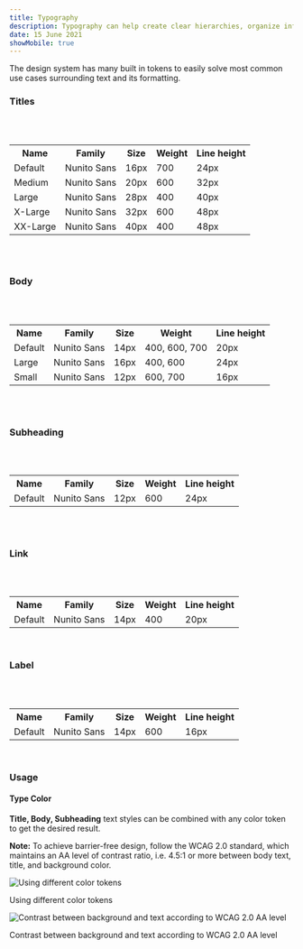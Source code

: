 ```yaml
---
title: Typography
description: Typography can help create clear hierarchies, organize information, and guide users through a product or experience.
date: 15 June 2021
showMobile: true
---
```


The design system has many built in tokens to easily solve most common use cases surrounding text and its formatting.

### Titles
<br/>
<br/>

<table style={{width: "100%"}}>
  <tbody>
    <tr>
      <th style={{width:"20%", textAlign: "left"}}>Name</th>
      <th style={{width:"20%", textAlign: "left"}}>Family</th>
      <th style={{width:"20%", textAlign: "left"}}>Size</th>
      <th style={{width:"20%", textAlign: "left"}}>Weight</th>
      <th style={{width:"20%", textAlign: "left"}}>Line height</th>
    </tr>
    <tr style={{verticalAlign: "top"}}>
      <td>Default</td>
      <td>Nunito Sans</td>
      <td>16px</td>
      <td>700</td>
      <td>24px</td>
    </tr>
    <tr style={{verticalAlign: "top"}}>
      <td>Medium</td>
      <td>Nunito Sans</td>
      <td>20px</td>
      <td>600</td>
      <td>32px</td>
    </tr>
    <tr style={{verticalAlign: "top"}}>
      <td>Large</td>
      <td>Nunito Sans</td>
      <td>28px</td>
      <td>400</td>
      <td>40px</td>
    </tr>
    <tr style={{verticalAlign: "top"}}>
      <td>X-Large</td>
      <td>Nunito Sans</td>
      <td>32px</td>
      <td>600</td>
      <td>48px</td>
    </tr>
    <tr style={{verticalAlign: "top"}}>
      <td>XX-Large</td>
      <td>Nunito Sans</td>
      <td>40px</td>
      <td>400</td>
      <td>48px</td>
    </tr>
  </tbody>
</table>
<br/>
<br/>


### Body
<br/>
<br/>

<table style={{width: "100%"}}>
  <tbody>
    <tr>
      <th style={{width:"20%", textAlign: "left"}}>Name</th>
      <th style={{width:"20%", textAlign: "left"}}>Family</th>
      <th style={{width:"20%", textAlign: "left"}}>Size</th>
      <th style={{width:"20%", textAlign: "left"}}>Weight</th>
      <th style={{width:"20%", textAlign: "left"}}>Line height</th>
    </tr>
    <tr style={{verticalAlign: "top"}}>
      <td>Default</td>
      <td>Nunito Sans</td>
      <td>14px</td>
      <td>400, 600, 700</td>
      <td>20px</td>
    </tr>
    <tr style={{verticalAlign: "top"}}>
      <td>Large</td>
      <td>Nunito Sans</td>
      <td>16px</td>
      <td>400, 600</td>
      <td>24px</td>
    </tr>
    <tr style={{verticalAlign: "top"}}>
      <td>Small</td>
      <td>Nunito Sans</td>
      <td>12px</td>
      <td>600, 700</td>
      <td>16px</td>
    </tr>
  </tbody>
</table>
<br/>
<br/>

### Subheading
<br/>
<br/>

<table style={{width: "100%"}}>
  <tbody>
    <tr>
      <th style={{width:"20%", textAlign: "left"}}>Name</th>
      <th style={{width:"20%", textAlign: "left"}}>Family</th>
      <th style={{width:"20%", textAlign: "left"}}>Size</th>
      <th style={{width:"20%", textAlign: "left"}}>Weight</th>
      <th style={{width:"20%", textAlign: "left"}}>Line height</th>
    </tr>
    <tr style={{verticalAlign: "top"}}>
      <td>Default</td>
      <td>Nunito Sans</td>
      <td>12px</td>
      <td>600</td>
      <td>24px</td>
    </tr>
  </tbody>
</table>
<br/>
<br/>

### Link
<br/>
<br/>

<table style={{width: "100%"}}>
  <tbody>
    <tr>
      <th style={{width:"20%", textAlign: "left"}}>Name</th>
      <th style={{width:"20%", textAlign: "left"}}>Family</th>
      <th style={{width:"20%", textAlign: "left"}}>Size</th>
      <th style={{width:"20%", textAlign: "left"}}>Weight</th>
      <th style={{width:"20%", textAlign: "left"}}>Line height</th>
    </tr>
    <tr style={{verticalAlign: "top"}}>
      <td>Default</td>
      <td>Nunito Sans</td>
      <td>14px</td>
      <td>400</td>
      <td>20px</td>
    </tr>
  </tbody>
</table>
<br/>

### Label
<br/>
<br/>

<table style={{width: "100%"}}>
  <tbody>
    <tr>
      <th style={{width:"20%", textAlign: "left"}}>Name</th>
      <th style={{width:"20%", textAlign: "left"}}>Family</th>
      <th style={{width:"20%", textAlign: "left"}}>Size</th>
      <th style={{width:"20%", textAlign: "left"}}>Weight</th>
      <th style={{width:"20%", textAlign: "left"}}>Line height</th>
    </tr>
    <tr style={{verticalAlign: "top"}}>
      <td>Default</td>
      <td>Nunito Sans</td>
      <td>14px</td>
      <td>600</td>
      <td>16px</td>
    </tr>
  </tbody>
</table>
<br/>

### Usage

#### Type Color

**Title, Body, Subheading** text styles can be combined with any color token to get the desired result.

**Note:** To achieve barrier-free design, follow the WCAG 2.0 standard, which maintains an AA level of contrast ratio, i.e. 4.5:1 or more between body text, title, and background color.

![Using different color tokens](./images/color-tokens.png)
<Caption>Using different color tokens</Caption>

<br/>

![Contrast between background and text according to WCAG 2.0 AA level](./images/contrast.png)
<Caption>Contrast between background and text according to WCAG 2.0 AA level</Caption>
